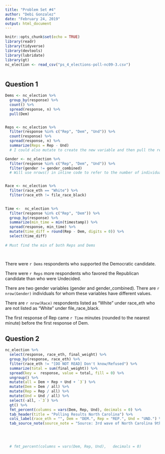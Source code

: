 ```yaml
---
title: "Problem Set #4"
author: "Debi Gonzalez"
date: "February 24, 2019"
output: html_document
---
```


```r
knitr::opts_chunk$set(echo = TRUE)
library(readr)
library(tidyverse)
library(devtools)
library(lubridate)
library(gt)
nc_election <- read_csv("ps_4_elections-poll-nc09-3.csv")



```


## Question 1

```r
Dems <- nc_election %>%
  group_by(response) %>%
  count() %>%
  spread(response, n) %>%
  pull(Dem)


Reps <- nc_election %>%
  filter(response %in% c("Rep", "Dem", "Und")) %>%
  count(response) %>%
  spread(response, n) %>%
  summarize(Reps = Rep - Und)
  # I could also mutate to create the new variable and then pull the result. 

Gender <- nc_election %>%
  filter(response %in% c("Rep", "Dem", "Und")) %>%
  filter(gender != gender_combined)
  # Will use nrows() in inline code to refer to the number of individuals with different genders between the two variables. 


Race <- nc_election %>%
  filter(race_eth == "White") %>%
  filter(race_eth != file_race_black)
  

Time <-  nc_election %>%
  filter(response %in% c("Rep", "Dem")) %>%
  group_by(response) %>%
  summarize(min_time = min(timestamp)) %>%
  spread(response, min_time) %>%
  mutate(time_diff = round(Rep - Dem, digits = 0)) %>%
  select(time_diff) 
  
# Must find the min of both Reps and Dems 
  
  
```


There were `r Dems` respondents who supported the Democratic candidate.

There were `r Reps` more respondents who favored the Republican candidate than who were Undecided.

There are two gender variables (gender and gender_combined). There are `r nrow(Gender)` individuals for whom these variables have different values.

There are `r nrow(Race)` respondents listed as “White” under race_eth who are not listed as “White” under file_race_black.

The first response of Rep came `r Time` minutes (rounded to the nearest minute) before the first response of Dem.


## Question 2
```r
nc_election %>%
  select(response, race_eth, final_weight) %>%
  group_by(response, race_eth) %>%
  filter(race_eth != "[DO NOT READ] Don't know/Refused") %>% 
  summarize(total = sum(final_weight)) %>%
  spread(key =  response, value = total, fill = 0) %>% 
  ungroup() %>% 
  mutate(all = Dem + Rep + Und + `3`) %>% 
  mutate(Dem = Dem / all) %>% 
  mutate(Rep = Rep / all) %>% 
  mutate(Und = Und / all) %>% 
  select(-all, -`3`) %>% 
  gt() %>% 
  fmt_percent(columns = vars(Dem, Rep, Und), decimals = 0) %>%
  tab_header(title = "Polling Results North Carolina") %>%
  cols_label(race_eth = "", Dem = "DEM.", Rep = "REP.", Und = "UND.") %>%
  tab_source_note(source_note = "Source: 3rd wave of North Carolina 9th Congressional District Election")
  
  
  
  
  # fmt_percent(columns = vars(Dem, Rep, Und),   decimals = 0) 

```

